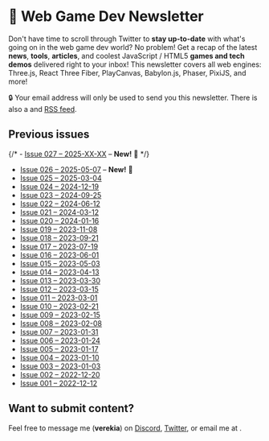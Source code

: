 
# 💌 Web Game Dev Newsletter

Don't have time to scroll through Twitter to **stay up-to-date** with what's going on in the web game dev world? No problem! Get a recap of the latest **news**, **tools**, **articles**, and coolest JavaScript / HTML5 **games and tech demos** delivered right to your inbox! This newsletter covers all web engines: <ThreeLogo /> Three.js, <R3FLogo /> React Three Fiber, <PlayCanvasLogo /> PlayCanvas, <BabylonLogo /> Babylon.js, <PhaserLogo /> Phaser, <PixiLogo /> PixiJS, and more!

<NewsletterIframe />

🔒 Your email address will only be used to send you this newsletter. There is also a <Discord /> and [RSS feed](https://buttondown.email/webgamedev/rss).

## Previous issues

{/* - [Issue 027 – 2025-XX-XX](/newsletter/027) – **New!** 🎉 */}

- [Issue 026 – 2025-05-07](/newsletter/026) – **New!** 🎉
- [Issue 025 – 2025-03-04](/newsletter/025)
- [Issue 024 – 2024-12-19](/newsletter/024)
- [Issue 023 – 2024-09-25](/newsletter/023)
- [Issue 022 – 2024-06-12](/newsletter/022)
- [Issue 021 – 2024-03-12](/newsletter/021)
- [Issue 020 – 2024-01-16](/newsletter/020)
- [Issue 019 – 2023-11-08](/newsletter/019)
- [Issue 018 – 2023-09-21](/newsletter/018)
- [Issue 017 – 2023-07-19](/newsletter/017)
- [Issue 016 – 2023-06-01](/newsletter/016)
- [Issue 015 – 2023-05-03](/newsletter/015)
- [Issue 014 – 2023-04-13](/newsletter/014)
- [Issue 013 – 2023-03-30](/newsletter/013)
- [Issue 012 – 2023-03-15](/newsletter/012)
- [Issue 011 – 2023-03-01](/newsletter/011)
- [Issue 010 – 2023-02-21](/newsletter/010)
- [Issue 009 – 2023-02-15](/newsletter/009)
- [Issue 008 – 2023-02-08](/newsletter/008)
- [Issue 007 – 2023-01-31](/newsletter/007)
- [Issue 006 – 2023-01-24](/newsletter/006)
- [Issue 005 – 2023-01-17](/newsletter/005)
- [Issue 004 – 2023-01-10](/newsletter/004)
- [Issue 003 – 2023-01-03](/newsletter/003)
- [Issue 002 – 2022-12-20](/newsletter/002)
- [Issue 001 – 2022-12-12](/newsletter/001)

## Want to submit content?

Feel free to message me (**verekia**) on [Discord](https://webgamedev.com/discord), [Twitter](https://x.com/verekia), or email me at <MailTo email="verekia@webgamedev.com" fakeEmail="verakie@wabgemadav.com" />.
